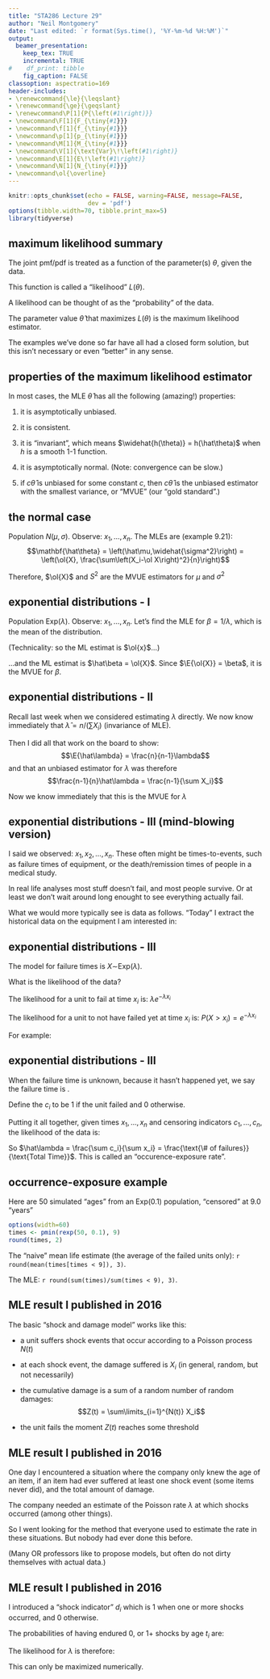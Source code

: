 ```yaml
---
title: "STA286 Lecture 29"
author: "Neil Montgomery"
date: "Last edited: `r format(Sys.time(), '%Y-%m-%d %H:%M')`"
output: 
  beamer_presentation:
    keep_tex: TRUE
    incremental: TRUE
#    df_print: tibble
    fig_caption: FALSE
classoption: aspectratio=169
header-includes:
- \renewcommand{\le}{\leqslant}
- \renewcommand{\ge}{\geqslant}
- \renewcommand\P[1]{P{\left(#1\right)}}
- \newcommand\F[1]{F_{\tiny{#1}}}
- \newcommand\f[1]{f_{\tiny{#1}}}
- \newcommand\p[1]{p_{\tiny{#1}}}
- \newcommand\M[1]{M_{\tiny{#1}}}
- \newcommand\V[1]{\text{Var}\!\left(#1\right)}
- \newcommand\E[1]{E\!\left(#1\right)}
- \newcommand\N[1]{N_{\tiny{#1}}}
- \newcommand\ol{\overline}
---
```


```r
knitr::opts_chunk$set(echo = FALSE, warning=FALSE, message=FALSE,
                      dev = 'pdf')
options(tibble.width=70, tibble.print_max=5)
library(tidyverse)
```

## maximum likelihood summary

The joint pmf/pdf is treated as a function of the parameter(s) $\theta$, given the data.

This function is called a "likelihood" $L(\theta)$.

A likelihood can be thought of as the "probability" of the data. 

The parameter value $\hat\theta$ that maximizes $L(\theta)$ is the maximum likelihood estimator.

\pause The examples we've done so far have all had a closed form solution, but this isn't necessary or even "better" in any sense. 

## properties of the maximum likelihood estimator

In most cases, the MLE $\hat\theta$ has all the following (amazing!) properties:

1. it is asymptotically unbiased.

2. it is consistent.

3. it is "invariant", which means $\widehat{h(\theta)} = h(\hat\theta)$ when $h$ is a smooth 1-1 function.

4. it is asymptotically normal. (Note: convergence can be slow.)

5. if $c\hat\theta$ is unbiased for some constant $c$, then $c\hat\theta$ is the unbiased estimator with the smallest variance, or "MVUE" (our "gold standard".)

## the normal case

Population $N(\mu, \sigma)$. Observe: $x_1,\ldots,x_n$. The MLEs are (example 9.21):
$$\mathbf{\hat\theta} = \left(\hat\mu,\widehat{\sigma^2}\right) =
\left(\ol{X}, \frac{\sum\left(X_i-\ol X\right)^2}{n}\right)$$

\pause Therefore, $\ol{X}$ and $S^2$ are the MVUE estimators for $\mu$ and $\sigma^2$

## exponential distributions - I

\pause Population Exp$(\lambda)$. Observe: $x_1,\ldots,x_n$. Let's find the MLE for $\beta=1/\lambda$, which is the mean of the distribution.
\begin{align*}
L(\beta) &= \prod_{i=1}^n \frac{1}{\beta}e^{-x_i/\beta} = \frac{1}{\beta^n}e^{-\sum x_i/\beta}\\
\onslide<3->{\ell(\beta) &= -n\log{\beta} - \sum x_i/\beta\\}
\onslide<4->{\frac{d}{d\beta} \ell(\beta) &= -\frac{n}{\beta} + \frac{\sum x_i}{\beta^2}}
\end{align*}

\pause\pause\pause (Technicality: so the ML estimat\textit{\textbf{e}} is $\ol{x}$...)

\pause ...and the ML estimat\textit{\textbf{or}} is $\hat\beta = \ol{X}$. Since $\E{\ol{X}} = \beta$, it is the MVUE for $\beta$. 

## exponential distributions - II

Recall last week when we considered estimating $\lambda$ directly. We now know immediately that $\hat\lambda = n/(\sum X_i)$ (invariance of MLE). 

\pause Then I did all that work on the board to show:
$$\E{\hat\lambda} = \frac{n}{n-1}\lambda$$
and that an unbiased estimator for $\lambda$ was therefore
$$\frac{n-1}{n}\hat\lambda = \frac{n-1}{\sum X_i}$$

Now we know immediately that this is the MVUE for $\lambda$

## exponential distributions - III (mind-blowing version)

I said we observed: $x_1,x_2,\ldots,x_n$. These often might be times-to-events, such as failure times of equipment, or the death/remission times of people in a medical study. 

\pause In real life analyses most stuff doesn't fail, and most people survive. Or at least we don't wait around long enought to see everything actually fail.

\pause What we would more typically see is data as follows. "Today" I extract the historical data on the equipment I am interested in:

\begin{table}[h!]
\begin{tabular}{lrr}
ID & Age & Status\\
A023 & 6.8 & Failed\\
A324 & 7.2 & Operating\\
A620 & 10.1 & Taken Out of Service\\
A092 & 2.4 & Operating\\
A526 & 5.5 & Operating\\
A985 & 8.1 & Failed\\
A723 & 1.5 & Operating\\
\vdots & \vdots & \vdots
\end{tabular}
\end{table}

## exponential distributions - III

The model for failure times is $X\sim$Exp$(\lambda)$. 

What is the likelihood of the data?

The likelihood for a unit to fail at time $x_i$ is: $\lambda e^{-\lambda x_i}$

\pause The likelihood for a unit to not have failed yet at time $x_i$ is: $P(X > x_i) =  e^{-\lambda x_i}$

\pause For example:

\begin{table}[h!]
\begin{tabular}{lrrr}
ID & Age & Status & Likelihood\\
A023 & 6.8 & Failed & $\lambda e^{-6.8 \lambda}$\\
A324 & 7.2 & Operating & $e^{-7.2 \lambda}$\\
A620 & 10.1 & Taken Out of Service & $e^{-10.1 \lambda}$\\
A092 & 2.4 & Operating & $e^{-2.4 \lambda}$\\
A526 & 5.5 & Operating & $e^{-5.5 \lambda}$\\
A985 & 8.1 & Failed & $\lambda e^{-8.1 \lambda}$\\
A723 & 1.5 & Operating & $e^{-1.5 \lambda}$\\
\vdots & \vdots & \vdots & \vdots
\end{tabular}
\end{table}

## exponential distributions - III

When the failure time is unknown, because it hasn't happened yet, we say the failure time is \textit{censored}.

Define the \textit{censoring indicator} $c_i$ to be 1 if the unit failed and 0 otherwise.

\pause Putting it all together, given times $x_1,\ldots,x_n$ and censoring indicators $c_1,\ldots, c_n$, the likelihood of the data is:
\begin{align*}
L(\lambda) &= \prod_{i=1}^n \left(\lambda e^{-\lambda x_i}\right)^{c_i}\left(e^{-\lambda x_i}\right)^{1-c_i}\\
\onslide<3->{&= \lambda^{\sum c_i}e^{-\lambda\sum x_i}\\}
\onslide<4->{\ell(\lambda) &= \log{\lambda} \sum c_i - \lambda\sum x_i\\}
\onslide<5->{\frac{d}{d\lambda} \ell (\lambda) &= \frac{\sum c_i}{\lambda} - \sum x_i}
\end{align*}

\pause\pause\pause\pause So $\hat\lambda = \frac{\sum c_i}{\sum x_i} = \frac{\text{\# of failures}}{\text{Total Time}}$. This is called an "occurence-exposure rate". 

## occurrence-exposure example

Here are 50 simulated "ages" from an Exp(0.1) population, "censored" at 9.0 "years"

```r
options(width=60)
times <- pmin(rexp(50, 0.1), 9)
round(times, 2)
```

The "naive" mean life estimate (the average of the failed units only): `r round(mean(times[times < 9]), 3)`.

The MLE: `r round(sum(times)/sum(times < 9), 3)`.



## MLE result I published in 2016

The basic "shock and damage model" works like this:

* a unit suffers shock events that occur according to a Poisson process $N(t)$

* at each shock event, the damage suffered is $X_i$ (in general, random, but not necessarily)

* the cumulative damage is a sum of a random number of random damages:
$$Z(t) = \sum\limits_{i=1}^{N(t)} X_i$$

* the unit fails the moment $Z(t)$ reaches some threshold

## MLE result I published in 2016

One day I encountered a situation where the company only knew the age of an item, if an item had ever suffered at least one shock event (some items never did), and the total amount of damage.

\pause The company needed an estimate of the Poisson rate $\lambda$ at which shocks occurred (among other things).

\pause So I went looking for the method that everyone used to estimate the rate in these situations. But nobody had ever done this before.

\pause (Many OR professors like to propose models, but often do not dirty themselves with actual data.)

## MLE result I published in 2016

\pause I introduced a "shock indicator" $d_i$ which is 1 when one or more shocks occurred, and 0 otherwise.

\pause The probabilities of having endured 0, or 1+ shocks by age $t_i$ are:
\begin{align*}
P(N(t_i) = 0) &= e^{-\lambda t_i}\\
P(N(t_i)>0) &= 1-e^{-\lambda t_i}
\end{align*}

\pause The likelihood for $\lambda$ is therefore:
\begin{align*}
L(\lambda) & =\prod_{i=1}^{n} \left(e^{-\lambda t_i}\right)^{1-d_i}\left(1-e^{-\lambda t_i}\right)^{d_i}\\
\onslide<5->{\ell(\lambda) &= -\lambda\sum_{i=1}^n t_i(1-d_i) + \sum_{i=1}^n d_i \log\left(1-e^{-\lambda t_i}\right)}
\end{align*}

\pause\pause\pause\pause This can only be maximized numerically.
